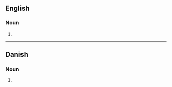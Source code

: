 {{also|babysitters|Babysitters|baby sitters}}

==English==

===Noun===
{{head|en|noun plural form}}

# {{plural of|baby-sitter|lang=en}}

----

==Danish==

===Noun===
{{head|da|noun form}}
# {{genitive singular indefinite of|baby-sitter|lang=da}}